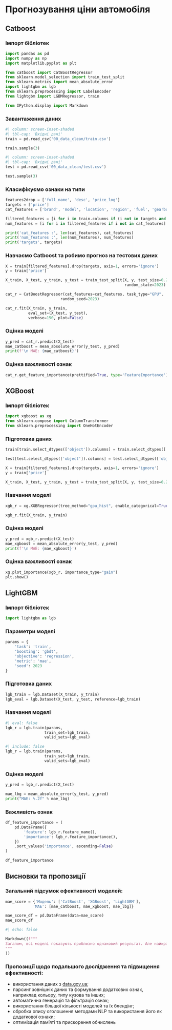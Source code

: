 # Прогнозування ціни автомобіля

## Catboost

### Імпорт бібліотек

```python
import pandas as pd
import numpy as np
import matplotlib.pyplot as plt

from catboost import CatBoostRegressor
from sklearn.model_selection import train_test_split
from sklearn.metrics import mean_absolute_error
import lightgbm as lgb
from sklearn.preprocessing import LabelEncoder
from lightgbm import LGBMRegressor, train

from IPython.display import Markdown
```

### Завантаження даних

```python
#| column: screen-inset-shaded
#| tbl-cap: 'Вхідні дані'
train = pd.read_csv('00_data_clean/train.csv')

train.sample(3)
```

```python
#| column: screen-inset-shaded
#| tbl-cap: 'Вхідні дані'
test = pd.read_csv('00_data_clean/test.csv')

test.sample(3)
```

### Класифікуємо ознаки на типи
```python
features2drop = ['full_name', 'desc', 'price_log']
targets = ['price']
cat_features = ['brand', 'model', 'location', 'region', 'fuel', 'gearbox', 'drive', 'accident', 'vin']

filtered_features = [i for i in train.columns if (i not in targets and i not in features2drop)]
num_features = [i for i in filtered_features if i not in cat_features]

print('cat_features :', len(cat_features), cat_features)
print('num_features :', len(num_features), num_features)
print('targets', targets)
```

### Навчаємо Catboost та робимо прогноз на тестових даних
```python
X = train[filtered_features].drop(targets, axis=1, errors='ignore')
y = train['price']

X_train, X_test, y_train, y_test = train_test_split(X, y, test_size=0.2, 
                                                    random_state=2023)
```

```python
cat_r = CatBoostRegressor(cat_features=cat_features, task_type="GPU",
                        random_seed=2023)

cat_r.fit(X_train, y_train, 
          eval_set=(X_test, y_test),
          verbose=150, plot=False)
```

### Оцінка моделі
```python
y_pred = cat_r.predict(X_test)
mae_catboost = mean_absolute_error(y_test, y_pred)
print(f'\n MAE: {mae_catboost}')
```

### Оцінка важливості ознак
```python
cat_r.get_feature_importance(prettified=True, type='FeatureImportance')
```

## XGBoost

### Імпорт бібліотек
```python
import xgboost as xg
from sklearn.compose import ColumnTransformer
from sklearn.preprocessing import OneHotEncoder
```

### Підготовка даних
```python
train[train.select_dtypes(['object']).columns] = train.select_dtypes(['object']).apply(lambda x: x.astype('category'))

test[test.select_dtypes(['object']).columns] = test.select_dtypes(['object']).apply(lambda x: x.astype('category'))

X = train[filtered_features].drop(targets, axis=1, errors='ignore')
y = train['price']

X_train, X_test, y_train, y_test = train_test_split(X, y, test_size=0.2, random_state=2023)
```

### Навчання моделі
```python
xgb_r = xg.XGBRegressor(tree_method="gpu_hist", enable_categorical=True, seed=2023)

xgb_r.fit(X_train, y_train)
```

### Оцінка моделі
```python
y_pred = xgb_r.predict(X_test)
mae_xgboost = mean_absolute_error(y_test, y_pred)
print(f'\n MAE: {mae_xgboost}')
```

### Оцінка важливості ознак
```python
xg.plot_importance(xgb_r, importance_type="gain")
plt.show()
```

## LightGBM

### Імпорт бібліотек
```python
import lightgbm as lgb
```

### Параметри моделі
```python
params = {
    'task': 'train', 
    'boosting': 'gbdt',
    'objective': 'regression',
    'metric': 'mae',
    'seed': 2023
}
```

### Підготовка даних
```python
lgb_train = lgb.Dataset(X_train, y_train)
lgb_eval = lgb.Dataset(X_test, y_test, reference=lgb_train)
```

### Навчання моделі
```python
#| eval: false
lgb_r = lgb.train(params,
                 train_set=lgb_train,
                 valid_sets=lgb_eval)
```

```python
#| include: false
lgb_r = lgb.train(params,
                 train_set=lgb_train,
                 valid_sets=lgb_eval)
```

### Оцінка моделі
```python
y_pred = lgb_r.predict(X_test)

mae_lbg = mean_absolute_error(y_test, y_pred)
print("MAE: %.2f" % mae_lbg)
```

### Важливість ознак
```python
df_feature_importance = (
    pd.DataFrame({
        'feature': lgb_r.feature_name(),
        'importance': lgb_r.feature_importance(),
    })
    .sort_values('importance', ascending=False)
)

df_feature_importance
```

## Висновки та пропозиції
### Загальний підсумок ефективності моделей:
```python
mae_score = {'Модель': ['CatBoost', 'XGBoost', 'LightGBM'],
            'MAE': [mae_catboost, mae_xgboost, mae_lbg]}

mae_score_df = pd.DataFrame(data=mae_score)
mae_score_df
```

```python
#| echo: false

Markdown((f"""
Загалом, всі моделі показують приблизно однаковий результат. Але найкращий результат показав `LightGBM` з показником {round(mae_lbg, 2)}. Ймовірно це пов'язано з тим, що модель змогла краще оцінити важливість ознак, особливо `model` та `brand`.
"""
))
```

### Пропозиції щодо подальшого дослідження та підвищення ефективності:

- використання даних з [data.gov.ua](https://data.gov.ua/);
- парсинг зовнішніх даних та формування додаткових ознак, наприклад кольору, типу кузова та інших;
- автоматична генерація та фільтрація ознак;
- використання більшої кількості моделей та їх блендінг;
- обробка опису оголошення методами NLP та використання його як додаткової ознаки;
- оптимізація пам'яті та прискорення обчислень